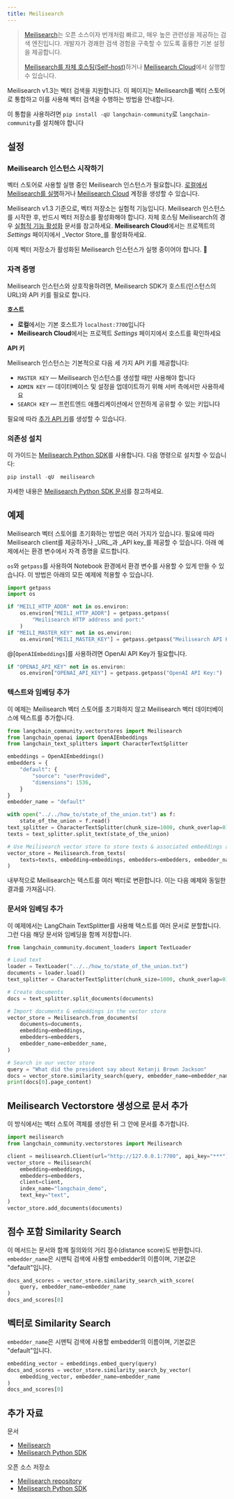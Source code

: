 ```yaml
---
title: Meilisearch
---
```


> [Meilisearch](https://meilisearch.com)는 오픈 소스이자 번개처럼 빠르고, 매우 높은 관련성을 제공하는 검색 엔진입니다. 개발자가 경쾌한 검색 경험을 구축할 수 있도록 훌륭한 기본 설정을 제공합니다.
>
> [Meilisearch를 자체 호스팅(Self-host)](https://www.meilisearch.com/docs/learn/getting_started/installation#local-installation)하거나 [Meilisearch Cloud](https://www.meilisearch.com/pricing)에서 실행할 수 있습니다.

Meilisearch v1.3는 벡터 검색을 지원합니다. 이 페이지는 Meilisearch를 벡터 스토어로 통합하고 이를 사용해 벡터 검색을 수행하는 방법을 안내합니다.

이 통합을 사용하려면 `pip install -qU langchain-community`로 `langchain-community`를 설치해야 합니다

## 설정

### Meilisearch 인스턴스 시작하기

벡터 스토어로 사용할 실행 중인 Meilisearch 인스턴스가 필요합니다. [로컬에서 Meilisearch를 실행](https://www.meilisearch.com/docs/learn/getting_started/installation#local-installation)하거나 [Meilisearch Cloud](https://cloud.meilisearch.com/) 계정을 생성할 수 있습니다.

Meilisearch v1.3 기준으로, 벡터 저장소는 실험적 기능입니다. Meilisearch 인스턴스를 시작한 후, 반드시 벡터 저장소를 활성화해야 합니다. 자체 호스팅 Meilisearch의 경우 [실험적 기능 활성화](https://www.meilisearch.com/docs/learn/experimental/overview) 문서를 참고하세요. **Meilisearch Cloud**에서는 프로젝트의 _Settings_ 페이지에서 _Vector Store_를 활성화하세요.

이제 벡터 저장소가 활성화된 Meilisearch 인스턴스가 실행 중이어야 합니다. 🎉

### 자격 증명

Meilisearch 인스턴스와 상호작용하려면, Meilisearch SDK가 호스트(인스턴스의 URL)와 API 키를 필요로 합니다.

**호스트**

- **로컬**에서는 기본 호스트가 `localhost:7700`입니다
- **Meilisearch Cloud**에서는 프로젝트 _Settings_ 페이지에서 호스트를 확인하세요

**API 키**

Meilisearch 인스턴스는 기본적으로 다음 세 가지 API 키를 제공합니다:

- `MASTER KEY` — Meilisearch 인스턴스를 생성할 때만 사용해야 합니다
- `ADMIN KEY` — 데이터베이스 및 설정을 업데이트하기 위해 서버 측에서만 사용하세요
- `SEARCH KEY` — 프런트엔드 애플리케이션에서 안전하게 공유할 수 있는 키입니다

필요에 따라 [추가 API 키](https://www.meilisearch.com/docs/learn/security/master_api_keys)를 생성할 수 있습니다.

### 의존성 설치

이 가이드는 [Meilisearch Python SDK](https://github.com/meilisearch/meilisearch-python)를 사용합니다. 다음 명령으로 설치할 수 있습니다:

```python
pip install -qU  meilisearch
```

자세한 내용은 [Meilisearch Python SDK 문서](https://meilisearch.github.io/meilisearch-python/)를 참고하세요.

## 예제

Meilisearch 벡터 스토어를 초기화하는 방법은 여러 가지가 있습니다. 필요에 따라 Meilisearch client를 제공하거나 _URL_과 _API key_를 제공할 수 있습니다. 아래 예제에서는 환경 변수에서 자격 증명을 로드합니다.

`os`와 `getpass`를 사용하여 Notebook 환경에서 환경 변수를 사용할 수 있게 만들 수 있습니다. 이 방법은 아래의 모든 예제에 적용할 수 있습니다.

```python
import getpass
import os

if "MEILI_HTTP_ADDR" not in os.environ:
    os.environ["MEILI_HTTP_ADDR"] = getpass.getpass(
        "Meilisearch HTTP address and port:"
    )
if "MEILI_MASTER_KEY" not in os.environ:
    os.environ["MEILI_MASTER_KEY"] = getpass.getpass("Meilisearch API Key:")
```

@[`OpenAIEmbeddings`]를 사용하려면 OpenAI API Key가 필요합니다.

```python
if "OPENAI_API_KEY" not in os.environ:
    os.environ["OPENAI_API_KEY"] = getpass.getpass("OpenAI API Key:")
```

### 텍스트와 임베딩 추가

이 예제는 Meilisearch 벡터 스토어를 초기화하지 않고 Meilisearch 벡터 데이터베이스에 텍스트를 추가합니다.

```python
from langchain_community.vectorstores import Meilisearch
from langchain_openai import OpenAIEmbeddings
from langchain_text_splitters import CharacterTextSplitter

embeddings = OpenAIEmbeddings()
embedders = {
    "default": {
        "source": "userProvided",
        "dimensions": 1536,
    }
}
embedder_name = "default"
```

```python
with open("../../how_to/state_of_the_union.txt") as f:
    state_of_the_union = f.read()
text_splitter = CharacterTextSplitter(chunk_size=1000, chunk_overlap=0)
texts = text_splitter.split_text(state_of_the_union)
```

```python
# Use Meilisearch vector store to store texts & associated embeddings as vector
vector_store = Meilisearch.from_texts(
    texts=texts, embedding=embeddings, embedders=embedders, embedder_name=embedder_name
)
```

내부적으로 Meilisearch는 텍스트를 여러 벡터로 변환합니다. 이는 다음 예제와 동일한 결과를 가져옵니다.

### 문서와 임베딩 추가

이 예제에서는 LangChain TextSplitter를 사용해 텍스트를 여러 문서로 분할합니다. 그런 다음 해당 문서와 임베딩을 함께 저장합니다.

```python
from langchain_community.document_loaders import TextLoader

# Load text
loader = TextLoader("../../how_to/state_of_the_union.txt")
documents = loader.load()
text_splitter = CharacterTextSplitter(chunk_size=1000, chunk_overlap=0)

# Create documents
docs = text_splitter.split_documents(documents)

# Import documents & embeddings in the vector store
vector_store = Meilisearch.from_documents(
    documents=documents,
    embedding=embeddings,
    embedders=embedders,
    embedder_name=embedder_name,
)

# Search in our vector store
query = "What did the president say about Ketanji Brown Jackson"
docs = vector_store.similarity_search(query, embedder_name=embedder_name)
print(docs[0].page_content)
```

## Meilisearch Vectorstore 생성으로 문서 추가

이 방식에서는 벡터 스토어 객체를 생성한 뒤 그 안에 문서를 추가합니다.

```python
import meilisearch
from langchain_community.vectorstores import Meilisearch

client = meilisearch.Client(url="http://127.0.0.1:7700", api_key="***")
vector_store = Meilisearch(
    embedding=embeddings,
    embedders=embedders,
    client=client,
    index_name="langchain_demo",
    text_key="text",
)
vector_store.add_documents(documents)
```

## 점수 포함 Similarity Search

이 메서드는 문서와 함께 질의와의 거리 점수(distance score)도 반환합니다. `embedder_name`은 시맨틱 검색에 사용할 embedder의 이름이며, 기본값은 "default"입니다.

```python
docs_and_scores = vector_store.similarity_search_with_score(
    query, embedder_name=embedder_name
)
docs_and_scores[0]
```

## 벡터로 Similarity Search

`embedder_name`은 시맨틱 검색에 사용할 embedder의 이름이며, 기본값은 "default"입니다.

```python
embedding_vector = embeddings.embed_query(query)
docs_and_scores = vector_store.similarity_search_by_vector(
    embedding_vector, embedder_name=embedder_name
)
docs_and_scores[0]
```

## 추가 자료

문서

- [Meilisearch](https://www.meilisearch.com/docs/)
- [Meilisearch Python SDK](https://python-sdk.meilisearch.com)

오픈 소스 저장소

- [Meilisearch repository](https://github.com/meilisearch/meilisearch)
- [Meilisearch Python SDK](https://github.com/meilisearch/meilisearch-python)